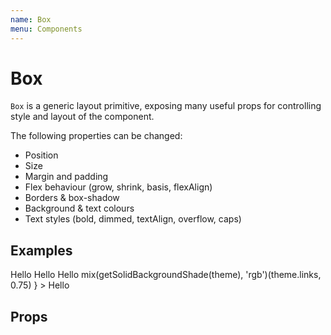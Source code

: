 ```yaml
---
name: Box
menu: Components
---
```



# Box

`Box` is a generic layout primitive, exposing many useful props for controlling style and layout of the component.

The following properties can be changed:

-   Position
-   Size
-   Margin and padding
-   Flex behaviour (grow, shrink, basis, flexAlign)
-   Borders & box-shadow
-   Background & text colours
-   Text styles (bold, dimmed, textAlign, overflow, caps)

## Examples

<Playground>
	<Box borderBottom="thin" pb="xxs" pl="xs">
		Hello
	</Box>
	<Box bold breakpoints="s" mt={['xs', 'l']} p="s" boxShadow="soft">
		Hello
	</Box>
	<Box mt={['xs', 'l']} p="s" color="text" background="shaded">
		Hello
	</Box>
	<Box
		mt={['xs', 'l']}
		p="s"
		background={theme =>
			mix(getSolidBackgroundShade(theme), 'rgb')(theme.links, 0.75)
		}
	>
		Hello
	</Box>
</Playground>

## Props

<Props of={Box} />
